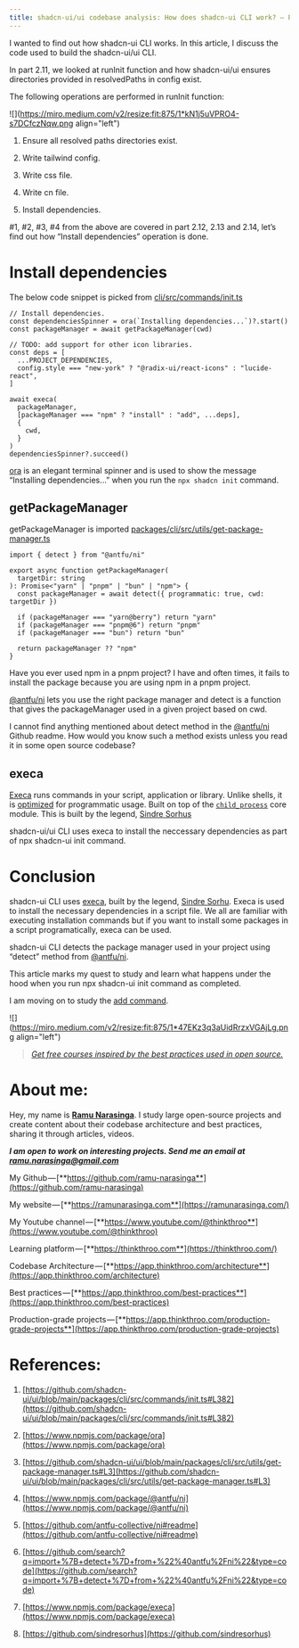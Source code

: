```yaml
---
title: shadcn-ui/ui codebase analysis: How does shadcn-ui CLI work? — Part 2.15
---
```


I wanted to find out how shadcn-ui CLI works. In this article, I discuss the code used to build the shadcn-ui/ui CLI.

In part 2.11, we looked at runInit function and how shadcn-ui/ui ensures directories provided in resolvedPaths in config exist.

The following operations are performed in runInit function:

![](https://miro.medium.com/v2/resize:fit:875/1*kN1j5uVPRO4-s7DCfczNqw.png align="left")

1. Ensure all resolved paths directories exist.
    
2. Write tailwind config.
    
3. Write css file.
    
4. Write cn file.
    
5. Install dependencies.
    

#1, #2, #3, #4 from the above are covered in part 2.12, 2.13 and 2.14, let’s find out how “Install dependencies” operation is done.

# **Install dependencies**

The below code snippet is picked from [cli/src/commands/init.ts](https://github.com/shadcn-ui/ui/blob/main/packages/cli/src/commands/init.ts#L382)

```plaintext
// Install dependencies.
const dependenciesSpinner = ora(`Installing dependencies...`)?.start()
const packageManager = await getPackageManager(cwd)

// TODO: add support for other icon libraries.
const deps = [
  ...PROJECT_DEPENDENCIES,
  config.style === "new-york" ? "@radix-ui/react-icons" : "lucide-react",
]

await execa(
  packageManager,
  [packageManager === "npm" ? "install" : "add", ...deps],
  {
    cwd,
  }
)
dependenciesSpinner?.succeed()
```

[ora](https://www.npmjs.com/package/ora) is an elegant terminal spinner and is used to show the message “Installing dependencies…” when you run the `npx shadcn init` command.

## **getPackageManager**

getPackageManager is imported [packages/cli/src/utils/get-package-manager.ts](https://github.com/shadcn-ui/ui/blob/main/packages/cli/src/utils/get-package-manager.ts#L3)

```plaintext
import { detect } from "@antfu/ni"

export async function getPackageManager(
  targetDir: string
): Promise<"yarn" | "pnpm" | "bun" | "npm"> {
  const packageManager = await detect({ programmatic: true, cwd: targetDir })

  if (packageManager === "yarn@berry") return "yarn"
  if (packageManager === "pnpm@6") return "pnpm"
  if (packageManager === "bun") return "bun"

  return packageManager ?? "npm"
}
```

Have you ever used npm in a pnpm project? I have and often times, it fails to install the package because you are using npm in a pnpm project.

[@antfu/ni](https://github.com/antfu-collective/ni#readme) lets you use the right package manager and detect is a function that gives the packageManager used in a given project based on cwd.

I cannot find anything mentioned about detect method in the [@antfu/ni](https://github.com/antfu-collective/ni#readme) Github readme. How would you know such a method exists unless you read it in some open source codebase?

## **execa**

[Execa](https://www.npmjs.com/package/execa) runs commands in your script, application or library. Unlike shells, it is [optimized](https://github.com/sindresorhus/execa/blob/HEAD/docs/bash.md) for programmatic usage. Built on top of the [`child_process`](https://nodejs.org/api/child_process.html) core module. This is built by the legend, [Sindre Sorhus](https://github.com/sindresorhus)

shadcn-ui/ui CLI uses execa to install the neccessary dependencies as part of npx shadcn-ui init command.

# **Conclusion**

shadcn-ui CLI uses [execa](https://www.npmjs.com/package/execa), built by the legend, [Sindre Sorhu](https://github.com/sindresorhus). Execa is used to install the necessary dependencies in a script file. We all are familiar with executing installation commands but if you want to install some packages in a script programatically, execa can be used.

shadcn-ui CLI detects the package manager used in your project using “detect” method from [@antfu/ni](https://github.com/antfu-collective/ni#readme).

This article marks my quest to study and learn what happens under the hood when you run npx shadcn-ui init command as completed.

I am moving on to study the [add command](https://github.com/shadcn-ui/ui/blob/main/packages/cli/src/commands/add.ts).

![](https://miro.medium.com/v2/resize:fit:875/1*47EKz3q3aUidRrzxVGAjLg.png align="left")

> [*Get free courses inspired by the best practices used in open source.*](https://app.thinkthroo.com/best-practices)

# **About me:**

Hey, my name is [**Ramu Narasinga**](https://ramunarasinga.com/). I study large open-source projects and create content about their codebase architecture and best practices, sharing it through articles, videos.

***I am open to work on interesting projects. Send me an email at*** [***ramu.narasinga@gmail.com***](mailto:ramu.narasinga@gmail.com)

My Github — [**https://github.com/ramu-narasinga**](https://github.com/ramu-narasinga)

My website — [**https://ramunarasinga.com**](https://ramunarasinga.com/)

My Youtube channel — [**https://www.youtube.com/@thinkthroo**](https://www.youtube.com/@thinkthroo)

Learning platform — [**https://thinkthroo.com**](https://thinkthroo.com/)

Codebase Architecture — [**https://app.thinkthroo.com/architecture**](https://app.thinkthroo.com/architecture)

Best practices — [**https://app.thinkthroo.com/best-practices**](https://app.thinkthroo.com/best-practices)

Production-grade projects — [**https://app.thinkthroo.com/production-grade-projects**](https://app.thinkthroo.com/production-grade-projects)

# **References:**

1. [https://github.com/shadcn-ui/ui/blob/main/packages/cli/src/commands/init.ts#L382](https://github.com/shadcn-ui/ui/blob/main/packages/cli/src/commands/init.ts#L382)
    
2. [https://www.npmjs.com/package/ora](https://www.npmjs.com/package/ora)
    
3. [https://github.com/shadcn-ui/ui/blob/main/packages/cli/src/utils/get-package-manager.ts#L3](https://github.com/shadcn-ui/ui/blob/main/packages/cli/src/utils/get-package-manager.ts#L3)
    
4. [https://www.npmjs.com/package/@antfu/ni](https://www.npmjs.com/package/@antfu/ni)
    
5. [https://github.com/antfu-collective/ni#readme](https://github.com/antfu-collective/ni#readme)
    
6. [https://github.com/search?q=import+%7B+detect+%7D+from+%22%40antfu%2Fni%22&type=code](https://github.com/search?q=import+%7B+detect+%7D+from+%22%40antfu%2Fni%22&type=code)
    
7. [https://www.npmjs.com/package/execa](https://www.npmjs.com/package/execa)
    
8. [https://github.com/sindresorhus](https://github.com/sindresorhus)